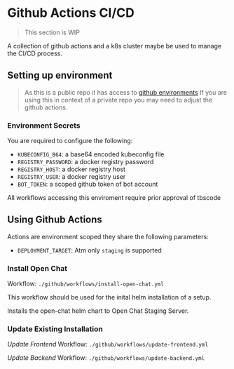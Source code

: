
# Github Actions CI/CD

> This section is WIP

A collection of github actions and a k8s cluster maybe be used to manage the CI/CD process.

## Setting up environment

> As this is a public repo it has access to [github environments](https://docs.github.com/en/actions/deployment/targeting-different-environments/using-environments-for-deployment)
> If you are using this in context of a private repo you may need to adjust the github actions.

### Environment Secrets

You are required to configure the following:

- `KUBECONFIG_B64`: a base64 encoded kubeconfig file
- `REGISTRY_PASSWORD`: a docker registry password
- `REGISTRY_HOST`: a docker registry host
- `REGISTRY_USER`: a docker registry user
- `BOT_TOKEN`: a scoped github token of bot account

All workflows accessing this enviroment require prior approval of <Link href="https://github.com/tbscode" target="_blank">tbscode</Link>

## Using Github Actions

Actions are environment scoped they share the following parameters:

- `DEPLOYMENT_TARGET`: Atm only `staging` is supported

### Install Open Chat

Workflow: `./github/workflows/install-open-chat.yml`

This workflow should be used for the inital helm installation of a setup.


Installs the <Link href="/docs/helm-deployment" target="_blank">open-chat helm chart</Link> to <Link href="staging-open-chat.msgmate.io" target="_blank">Open Chat Staging Server</Link>.

### Update Existing Installation

*Update Frontend*
Workflow: `./github/workflows/update-frontend.yml`

*Update Backend*
Workflow: `./github/workflows/update-backend.yml`